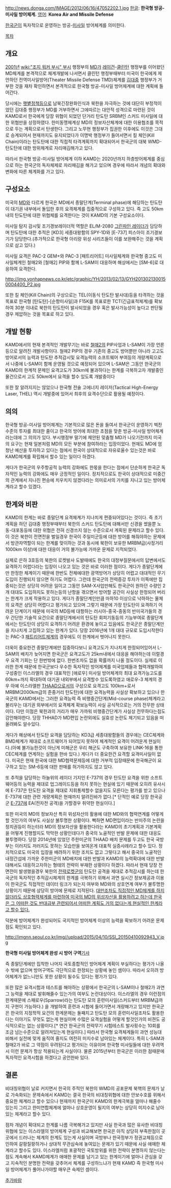 http://news.donga.com/IMAGE/2012/06/16/47052202.1.jpg
[[한글]]: '''한국형 방공-미사일 방어체계.'''
[[영어]]: '''Korea Air and Missile Defense'''

[[한국군]]이 독자적으로 운영하는 방공-[[미사일]] 방어체계를 의미한다.

[[목차]]

== 개요 ==
[[2001년]] [[wiki:"조지 워커 부시" 부시]] 행정부의 [[Missile Defense|MD]]가 [[레이건]]-[[클린턴]] 행정부를 이어왔던 MD체계를 본격적으로 체계개발에 나서면서 클린턴 행정부때부터 미국이 한국에게 제안하던 전역미사일방어(Theater Missile Defense TMD)체계를 [[김대중]] 행정부가 거부한 것을 재차 확인하면서 본격적으로 한국형 방공-미사일 방어체계에 대한 계획에 들어간다.

당시에는 [[햇볕정책]]등으로 남북긴장완화인식과 북한을 자극하는 것에 대단히 부정적이었던 김대중 행정부가 MD를 거부하면서 그에따르는 대안적 성격으로 마련된 것이 KAMD로서 한국에게 당장 위협이 되었던 단거리 탄도탄 SRBM인 스커드 미사일에 대한 위협만을 상정하였다. 한미동맹체계상 MD의 정보자산체계에 대한 이용협조를 목적으로 두는 계획으로서 탄생한다. 그리고 노무현 행정부가 집권한 이후에도 이것은 그대로 승계되어서 현재까지도 유지되었다가 이명박 행정부가 들어서면서 킬 체인(Kill Chain)이라는 탄도탄에 대한 직접적 타격계획까지 확대되어서 한국군의 대북 WMD-탄도탄에 대한 방위체계로 자리매김해가고 있다.

따라서 한국형 방공-미사일 방어체계 이하 KAMD는 2020년까지 하층방어체계를 중심으로 하는 한국군의 독자체제로 자리매김을 해가고 있으며 경우에 따라서 개념의 확대와 변화에 따른 체계화를 가고 있다.

== 구성요소 ==
미국의 [[Missile Defense|MD]]와 다르게 한국은 MD에서 종말단계(Terminal phase)에 해당하는 탄도탄이 대기권 내부에서 돌입한 후의 요격체계를 집중적으로 구성하고 있다. 즉 고도 50km내의 탄도탄에 대한 위협체를 요격한다는 것이 KAMD의 기본 구성요소이다.

미사일 탐지 감시및 조기경보레이더적 역할은 EL/M-2080 [[그린파인 레이더]]가 담당하며 탄도탄에 대한 추적은 [KD3] 세종대왕함의 SPY-1D와 [E-737] 피스아이 조기경보기가 담당한다.(추가적으로 한국형 아리랑 위성 시리즈들이 이를 보완해주는 것을 계획으로 삼고 있다.)

미사일 요격은 PAC-2 GEM+와 PAC-3 [패트리어트] 미사일체계와 한국형 중고도 미사일체계인 철매2와 [철매2] PIP와 함께 L-SAM이 대응하며 해상에서는 [SM-6]로 대응하여 요격한다.

http://img.yonhapnews.co.kr/etc/graphic/YH/2013/02/13/GYH2013021300150004400_P2.jpg

또한 킬 체인(Kill Chain)의 구상으로는 TEL(이동식 탄도탄 발사대)등을 타격하는 것을 목표로 한국형 [탄도탄]-[순항미사일]과 F15K를 목표로한 TCT(긴급표적체계)를 확보하여 30분 이내로 북한의 탄도탄이 발사되었을 경우 혹은 발사가능성이 높다고 판단될경우 제압하는 것을 목표로 하고 있다.

== 개발 현황 ==
KAMD에서의 현재 본격적인 개발무기는 바로 [[철매2]]의 PIP사업과 L-SAM이 가장 언론등으로 알려진 개발사항이다. 철매2 PIP의 경우 기존의 중고도 방어뿐만 아니라 고고도 방어로서의 능력과 탄도탄 추적감시및 요격능력의 소프트웨어 부여등의 개량계획으로서 나중에 L-SAM이 함께 운영될 것으로 예정되어 있으며 L-SAM은 그동안 한국군의 KAMD의 한계적 문제인 요격고도가 30km에 불과하다는 한계를 극복하고자 개발중인 물건으로서 고도 50km에서 요격을 할수 있도록 개발중이다 

또한 잘 알려지지는 않았으나 한국형 전술 고에너지 레이저(Tactical High-Energy Laser, THEL) 역시 개발중에 있어서 최후의 요격수단으로 활용될 예정이다.

== 의의 ==

한국형 방공-미사일 방어체계는 기본적으로 많은 돈을 들여서 한국군이 운영하기 벅찬 수준의 투자를 최대한 줄이고 한국의 방어에 최대한 초점을 맞춘 방공-미사일 방어체계라는데에 그 의의가 있다. 부시행정부 말기에 제안된 맞춤형 MD가 나오기전까지 미국의 요구는 현재 일본처럼 MD의 모든 부분에 참여하라는 입장이었다. 현재도 MD에 엄청난 예산을 투자하고 있다는 점에서 한국이 상대적으로 자유로울수 있는것은 바로 KAMD체계를 확립해서 할수 있는 일이다 하겠다.

게다가 한국군의 우주항공적 능력의 강화에도 한몫을 한다는 점에서 단순하게 한국군 독자적인 능력의 강화에도 매우 긍정적인 일이다. 정치적으로도 한국이 상대적으로 미중간의 관계에서 지나친 편승에 치우치지 않겠다라는 의미로서의 가치를 지니고 있는 방어체계라고 할수 있겠다.

== 한계와 비판 ==
KAMD의 한계는 바로 종말단계 요격체계가 지나치게 편중되어있다는 것이다. 즉 초기 계획을 하던 김대중 행정부때부터 북한의 스커드 탄도탄에 대해서만 신경을 썼을뿐 노동-대포동등에 대한 위협은 전혀 신경쓰지 않는 수준으로서 계획된 문제라고 할수 있다. 이 것은 북한이 전면전을 벌일경우 한국이 주일미군등에 대한 방어를 해줘야하는 문제에서 방관자역할이 되는 한계를 맞이하는 것과 동시에 북한이 보유한 MRBM급(사정거리 1000km 이상)에 대한 대응이 거의 불가능에 가까운 문제로 지적되었다.

실제로 은하 3호등의 북한의 로켓발사 도발때에도 한국의 대정부질문에서의 답변에서도 요격하기 어렵다라는 입장이 나오고 있는 것은 바로 이러한 점이다. 게다가 종말단계에만 한정한 체계이기 때문에 한반도 전체에대한 광역방어가 상당히 어렵고 대대적인 무기도입이 진행되지 않으면 하기도 어렵다. 그런데 한국군의 전력증강 투자가 이쪽에만 집중되는것은 상당히 어려운 일이고 그동안 SAM-X사업만해도 한국군이 원하던 수량인 2개 대대도 도입하지도 못하는등의 난항을 겪으면서 방어할 공간이 사실상 한정되어 버리는 한계가 크게 작용하고 있다. 게다가 종말단계인만큼 마하10 이상으로 낙하하는 물체의 요격은 상당히 어렵다고 평가되고 있으며 그렇기 때문에 가장 탄도탄이 요격하기 어려운 단계이기 때문에 미국의 MD등에 대항하는 러시아-중국-중동의 반미국가들의 경우 간단한 기술적 요건으로 종말단계에서의 탄도탄 회피기동등의 기능부여로 종말단계에서는 탄도탄이 상당히 요격하기 어려운 환경에 놓이고 있음에도 한국군은 종말단계만을 지나치게 고집하고 있는 한계가 있다. 당장 2016년에 1개 대대 규모로 도입시작한다는 PAC-3 [[패트리어트]]체계의 경우에도 이 한계에서 벗어나지 못한다.

더욱이 중요한건 종말단계에만 집중하다보니 요격고도가 지나치게 한정되어있어서 L-SAM의 배치가 늦어지면 한국군은 요격고도가 25km내에서 대응을 해야하는데 이럴경우 요격 기회는 단 한번밖에 없다. 한번조차도 없을 확률까지 나올 정도이다. 실제로 이러한 한계 때문에 한국군보다 우수한 독자적인 방어체계를 미국업체들과 협력개발하여 구성중인 이스라엘의 경우 대표적인 [애로우] 미사일 방어체계의 최대 요격가능고도를 60km+까지 확대하여 대기권 내외부에서 요격할수 있도록하였고 애로우-3 체계의 경우 아예 이스라엘판 [[THAAD]]으로서의 구성으로 요격고도 100km+로서 MRBM(2000km급의 준중거리 탄도탄)에 대한 요격능력을 사실상 확보하고 있으나 한국군의 KAMD에서는 그러한 요격능력 즉 비행중간단계(Mid-course phase)체계라고 불리우는 대기권 외부에서의 요격체계 확보능력이 사실 공식적으로는 거의 전무한 상태이다.
다만 이점은 북한과의 거리가 매우 가까워 비행중간단계가 사실상 전무하다는점도 감안해야한다. 당장 THHAD가 MD편입 논란외에도 실효성 논란도 제기되고 있음을 떠올려봐도 알수있다.

게다가 해상에서 탄도탄 요격을 담당하는 KD3급 세종대왕함들의 경우에는 CEC체계와 BMD체계가 제대로 소프트웨어가 되어있지 못하여 체계적인 요격이 어려운게 현실이다.(아예 불가능한것이 아닌게 미해군은 우리 해군도 구축하여 보유한 LINK-16을 통한 CEC체계를 연계하는 실험을 한바 있다.) 게다가 더 중요한건 요격할 요격미사일이 없다. 미국은 현재 한국에 대한 MD협력문제등에 대한 거부적 입장때문에 한국해군이 요구하고 있는 SM-6등에 대한 판매를 허가하지도 않고 있다.

또 추적을 담당하는 하늘위의 레이더 기지인 E-737의 경우 탄도탄 요격을 위한 소프트웨어등의 능력을 제대로 업그레이드등을 하지 못하는 현실에 있기 때문에 오히려 유사시에 E-737은 탄도탄 요격을 제대로 지휘통제할수 없을지도 모른다는 평가를 받고 있으나 E-737에 대한 관련 개량계획은 현재까지 알려진바가 없다.[* 단적인 예로 당장 한국공군 [[E-737]]에 EA(전자전 공격)을 가할경우 취약한 현실이다.]

또한 미국의 MD의 정보자산 특히 위성자산의 활용에 대한 MD와의 협력연계를 어떻게 할 것인가의 여부도 사실상 불투명한 상황이다. 뻑하면 MD편입이라는 반미주의 논란을 정치권등이 하는터라 MD의 정보자산을 활용한다라는 KAMD의 초기계획과 기본계획을 어떻게 진행할지도 막막한 상황인데다가 중국의 노골적인 반발 문제에 대한 대응도 불투명하다. 당장 2014년에 있었던 주한미군의 THAAD 배치 문제를 두고도 한국 국방부는 이러지도 저러지도 못하는 모습만을 보여온게 대표적 실증사례라고 할수 있다. 정치적으로도 미국의 입장을 배려하기 위한 조치도 없고 그렇다고 해서 중국의 노골적인 내정간섭에 가까운 주한미군의 MD배치에 대한 반발과 KAMD의 능력확대에 대한 반발 대해서도 대응하고자하는 형태의 전략이 부재한 상황이다 하겠다. 따라서 현재 당장 전면전이 발생했을경우 북한의 [[조선인민군 전략로케트군|전략로켓군]]의 탄도탄 공격을 제대로 추적감시를 하는데 한국군의 독자적인 추적감시체계의 한계를 극복하기 위해서 과연 실시간 정보제공과 이용이 한국군도 직접적인 데이터 링크가 되는지 여부와 MD와의 상호연계 여부가 불투명한 상황이기 때문에 상당히 방어에 문제로 지적된다. [http://extra1.egloos.com/3994083 대만조차도 직접적인 MD체계를 하지 않더라도 상호협력체계를 마련하여 미국의 MD의 위성자산을 활용하려고 하는데 한국은 그 어떠한 것도 반대급부 관련되어서 어떠한 계획도 거의 없다는게 현실적인 한계라고 할수 있다.]

덕분에 방어체계가 완성되어도 국지적인 방어체계 이상의 능력을 확보하기 어려운 문제점도 확인되고 있다.

http://imgnn.seoul.co.kr/img//upload/2015/04/10/SSI_20150410092943_V.jpg 

'''한국형 미사일 방어체계 완성 시 방어 구역 '''[http://nownews.seoul.co.kr/news/newsView.php?id=20150410601002 기사]

즉 종말단계에만 집착한 나머지 국토종합적인 방어체계 계획이 부실하다는 평가가 나올수 밖에 없으며 방어구역도 극단적으로 한정되는 상황에 놓인 셈이다. 따라서 오히려 방어체계가 없느니만도 못한 상황이 될수도 있다는 평가가 있다.

또한 많은 요격시험과 테스트를 해야하는 상황에서 한국군의 L-SAM이나 철매2가 과연 그 능력을 제대로 발휘해줄수 있는가의 여부도 논란대상이다. 이스라엘의 경우 이런점의 한계때문에 스패로우(Sparrow)라는 탄도탄 모의 훈련미사일(스커드부터 MRBM급까지 구현이 가능하다.) 을 개발하여 훈련과 시험에 들어가면서 개량해가고 있지만 한국군은 한국의 지정학적 요건의 한계문제는 둘째치고 탄도탄 모의 훈련미사일조차도 활용한다는 이야기도 무엇도 없는게 현실이며 수많은 요격실험을 어떻게 할것인가의 비젼도 공식적으로는 없는 상황이다.[* 연간 한국군의 전략무기 시험테스트 발사횟수는 10회를 조금 넘는수준으로 알려져있는게 현실이다.] 따라서 한국형 요격체계들이 과연 성능대비해서 실전에 맞게 움직여 줄지도 여전히 미지수로 남아있는 체계이다. 특히 L-SAM과 철매2가 바로 그 약점이 우려된다고 평가되는 이유이며 한국형 미사일들에 대한 우려역시 이런 문제가 항상 적용되는게 사실이다. 물론 2015년부터 한국군은 이러한 점때문에 독자적인 요격시험을 하겠다고 공언한바 있다.

== 결론 ==
비대칭위협이 날로 커지면서 한국의 주적인 북한의 WMD의 공포문제 북핵의 문제가 날로 가속화되는 문제속에서 KAMD는 결국 한국의 비대칭위협에 대한 안보수호를 위해서 중요한 체계라고 할수 있으나 현재까지 한국군이 KAMD의 한계극복을 얼마나 해줄수 있는지 그리고 한미연합체계에 얼마나 상호운영이 될지의 여부는 상당히 미지수로 남아있는 체계라고 할수 있다.

점차 개념이 확대되고 한계를 나름 극복해가고 있지만 사실 한국과 많은 유사한 비대칭위협에 있는 이스라엘의 방어체계 구성과 비교해보면 한국은 아직 상당히 부족한점이 곳곳에서 드러나는 체계의 한계도 있는게 사실이며 국방부나 한국정부가 정권교체등으로 인하여 갈팡질팡하거나 상대적 무관심속에 놓여있는 문제가 있기 때문에 사실 애매한 체계라고 할수도 있다. 이스라엘처럼 포괄적인 국토방위를 위한 전략이 분명하지 않는다는 점도 계속해서 KAMD체계가 애매한 문제를 남기고 있는 한계이기에 얼마나 관심을 갖고 지속적인 분명한 전략을 갖추어서 체계를 구성하느냐가 현재 KAMD 즉 한국형 미사일 방어체계가 풀어나가야할 매우큰 숙제인 셈이다. 

[[추가바람]]
